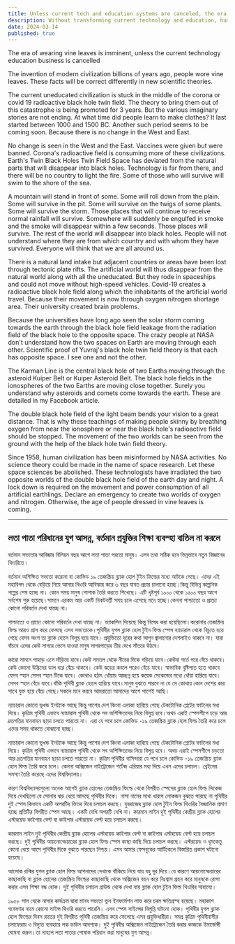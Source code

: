```yaml
---
title: Unless current tech and education systems are canceled, the era of vine leaves is imminent.
description: Without transforming current technology and education, humanity faces a return to primitive conditions, akin to wearing vine leaves, due to worsening conditions influenced by radioactive black hole fields and poor scientific understanding.
date: 2024-03-14
published: true
---
```


The era of wearing vine leaves is imminent, unless the current technology education business is cancelled

The invention of modern civilization billions of years ago, people wore vine leaves. These facts will be correct differently in new scientific theories.

The current uneducated civilization is stuck in the middle of the corona or covid 19 radioactive black hole twin field. The theory to bring them out of this catastrophe is being promoted for 3 years. But the various imaginary stories are not ending. At what time did people learn to make clothes? It last started between 1000 and 1500 BC. Another such period seems to be coming soon. Because there is no change in the West and East.

No change is seen in the West and the East. Vaccines were given but were banned. Corona's radioactive field is consuming more of these civilizations. Earth's Twin Black Holes Twin Field Space has deviated from the natural parts that will disappear into black holes. Technology is far from there, and there will be no country to light the fire. Some of those who will survive will swim to the shore of the sea.

A mountain will stand in front of some. Some will roll down from the plain. Some will survive in the pit. Some will survive on the twigs of some plants. Some will survive the storm. Those places that will continue to receive normal rainfall will survive. Somewhere will suddenly be engulfed in smoke and the smoke will disappear within a few seconds. Those places will survive. The rest of the world will disappear into black holes. People will not understand where they are from which country and with whom they have survived. Everyone will think that we are all around us.

There is a natural land intake but adjacent countries or areas have been lost through tectonic plate rifts. The artificial world will thus disappear from the natural world along with all the uneducated. But they rode in spaceships and could not move without high-speed vehicles. Covid-19 creates a radioactive black hole field along which the inhabitants of the artificial world travel. Because their movement is now through oxygen nitrogen shortage area. Their university created brain problems.

Because the universities have long ago seen the solar storm coming towards the earth through the black hole field leakage from the radiation field of the black hole to the opposite space. The crazy people at NASA don't understand how the two spaces on Earth are moving through each other. Scientific proof of Yuvraj's black hole twin field theory is that each has opposite space. I see one and not the other.

The Karman Line is the central black hole of two Earths moving through the asteroid Kuiper Belt or Kuiper Asteroid Belt. The black hole fields in the ionospheres of the two Earths are moving close together. Surely you understand why asteroids and comets come towards the earth. These are detailed in my Facebook article.

The double black hole field of the light beam bends your vision to a great distance. That is why these teachings of making people skinny by breathing oxygen from near the ionosphere or near the black hole's radioactive field should be stopped. The movement of the two worlds can be seen from the ground with the help of the black hole twin field theory.

Since 1958, human civilization has been misinformed by NASA activities. No science theory could be made in the name of space research. Let these space sciences be abolished. These technologists have irradiated the two opposite worlds of the double black hole field of the earth day and night. A lock down is required on the movement and power consumption of all artificial earthlings. Declare an emergency to create two worlds of oxygen and nitrogen.
Otherwise, the age of people dressed in vine leaves is coming.

---

## লতা পাতা পরিধানের যুগ আসন্ন, বর্তমান প্রযুক্তির শিক্ষা ব‍্যবস্হা  বাতিল না করলে

বর্তমান সভ‍্যতার আবিষ্কার বিলিয়ন বছর আগে লতা পাতা পরতো মানুষ। এসব তথ‍্য সঠিক হবে    ভিন্নভাবে নতুন বিজ্ঞানের থিওরিতে।

বর্তমান অশিক্ষিত সভ‍্যতা করোনা বা কোভিড ১৯ তেজস্ক্রিয় ব্ল‍্যাক হোল টুইন ফিল্ডের মধ‍্যে আটকে গেছে। এদের এই মহাবিপদ থেকে বেড়িয়ে নিয়ে আসার থিওরি আবিস্কার করে ৩ বছর যাবত প্রচার চালানো হচ্ছে।কিন্তু বিভিন্ন কাল্পনিক গল্পের শেষ হচ্ছে না। কোন সময় মানুষ পোশাক তৈরি করতে শিখেছে। এটি খৃষ্টপূর্ব ১০০০ থেকে ১৫০০ বছর আগে সর্বশেষ শুরু হয়েছে।সামনে এরকম আর একটি নিকটবর্তী সময় চলে এসেছে মনে হচ্ছে।কেননা পাশ্চাত্যে ও প্রাচ‍্যে কোনো পরিবর্তন দেখা যাচ্ছে না। 

পাশ্চাত্যে ও প্রাচ‍্যে কোনো পরিবর্তন দেখা যাচ্ছে না। ভ‍্যাকসিন দিয়েছে কিন্তু নিষেধ করা হয়েছিলো।করোনার তেজস্ক্রিয় ফিল্ড আরও গ্রাস করে ফেলছে এসব সভ‍্যতাকে।পৃথিবীর যুগল ব্ল‍‍্যাক হোল টুইন ফিল্ড স্পেস ন‍্যাচারাল থেকে বিচ‍্যুত হয়ে গেছে যেসব অংশ তা ব্ল‍্যাক হোলে বিলুপ্ত হয়ে যাবে। প্রযুক্তিতো দূরের কথা আগুন জ্বালানোর দেশলাইও থাকবে না। যারা বাঁচবে এদের কেউ সাগরে ভেসে যাওয়া মানুষ সাগরপাড়ের তীর দেখে সাঁতরে উঠবে।

কারো সামনে পাহাড় এসে দাঁড়িয়ে যাবে।কেউ সমতল থেকে নীচের দিকে গড়িয়ে যাবে।কেউবা গর্তে পরে বেঁচে থাকবে। কেউ কোনো উদ্ভিদের ডাল ধরে বেঁচে থাকবে। কেউ ঝড়ের কবলে পরেও বেঁচে যাবে। স্বাভাবিক বৃষ্টিপাত হতে থাকবে যেসব স্হান সেসব স্হান টিকে যাবে। কোথাও হঠাৎ ধোঁয়ায় আচ্ছন্ন হয়ে কয়েক সেকেন্ডের মধ‍্যে  ধোঁয়া হারিয়ে যাবে।সেসব স্হান বেঁচে যাবে।বাঁকি পৃথিবী ব্ল‍্যাক হোলে হারিয়ে যাবে।মানুষ বুঝতে পারবে না যে সে কোথায় কোন দেশের কার সাথে যুক্ত হয়ে বেঁচে গেছে।সকলে মনে করবে আমরাতো আমাদের আশে পাশেই আছি।  

ন‍্যাচারাল কোনো ভূখন্ড ইনট‍্যাক আছে কিন্তু পাশের দেশ কিংবা এলাকা হারিয়ে গেছে টেকটোনিক প্লেটের ফাটলের মধ‍্য দিয়ে। কৃত্রিম পৃথিবী এভাবে ন‍্যাচারাল পৃথিবী থেকে সব অশিক্ষিতদের নিয়ে বিলুপ্ত হবে।অথচ এরাই স্পেসশীপে চড়ে আর দ্রতগতির যানবাহন ছাড়া চলতে পারতো না। এরা যে পথে চলে কোভিড -১৯ তেজস্ক্রিয় ব্ল‍্যাক হোল ফিল্ড তৈরি করে চলে এদের সময় থাকতে বোঝানো হচ্ছে।

ন‍্যাচারাল কোনো ভূখন্ড ইনট‍্যাক আছে কিন্তু পাশের দেশ কিংবা এলাকা হারিয়ে গেছে টেকটোনিক প্লেটের ফাটলের মধ‍্য দিয়ে। কৃত্রিম পৃথিবী এভাবে ন‍্যাচারাল পৃথিবী থেকে সব অশিক্ষিতদের নিয়ে বিলুপ্ত হবে। অথচ এরাই স্পেসশীপে চড়তো আর দ্রতগতির যানবাহন ছাড়া চলতে পারতো না। কৃত্রিম পৃথিবীর বাসিন্দারা যে পথে চলে কোভিড -১৯ তেজস্ক্রিয় ব্ল‍্যাক হোল ফিল্ড তৈরি করে চলে। কেননা অক্সিজেন নাইট্রোজেন শর্টেজ এরিয়ার মধ‍্য দিয়ে এখন এদের চলাচল। ব্রেইনের সমস‍্যা তৈরি করেছে এদের বিশ্ববিদ্যালয়।

কারণ বিশ্ববিদ্যালয়গুলো অনেক আগেই ব্ল‍্যাক হোলের তেজস্ক্রিয় ফিল্ডে থেকে বিপরীত স্পেসের ব্ল‍্যাক হোল ফিল্ড লিকেজ দিয়ে দেখছিলো যে সোলার ঝড় ধেয়ে আসছে পৃথিবীর দিকে। নাসা নামের মাথা খারাপ লোকজন বুঝতে পারছে না পৃথিবীর দুই স্পেস কিভাবে একটি অপরটির ভিতর দিয়ে চলাচল করছে। যুবরাজের ব্ল‍্যাক হোল টুইন ফিল্ড থিওরির বৈজ্ঞানিক প্রমাণ হচ্ছে প্রতিটির  বিপরীত স্পেস আছে। একটি দেখি অপরটি দেখি না।  কারমান লাইন দুই পৃথিবীর কেন্দ্রীয় ব্ল‍্যাক হোলের এস্টরয়েড কাইপার বেল্ট বা কাইপার এস্টরয়েড বেল্ট হয়ে চলাচল করছে।

কারমান লাইন দুই পৃথিবীর কেন্দ্রীয় ব্ল‍্যাক হোলের এস্টরয়েড কাইপার বেল্ট বা কাইপার এস্টরয়েড বেল্ট হয়ে চলাচল করছে। দুই পৃথিবীর আয়নোস্ফেয়ারের ব্ল‍্যাক হোল ফিল্ড স্পেস কাছা কাছি দিয়ে চলাচল করছে। এস্টরয়েড ও ধূমকেতু কেনো ধেয়ে আসে পৃথিবীর দিকে বুঝতে পারছেন নিশ্চয়। এসব আমার ফেসবুকের আর্টিকেলে বিস্তারিত প্রকাশ  ঘটানো হয়েছে।

আলোক রশ্মির যুগল ব্ল‍্যাক হোল ফিল্ড আপনাদের দেখাকে বাঁকিয়ে নিয়ে যায় বহু দূর দিয়ে।যে কারণে আয়নোস্ফেয়ারের কাছাকাছি বা ব্ল‍্যাক হোলের তেজস্ক্রিয় ফিল্ডের কাছাকাছি থেকে অক্সিজেন বহন করে নিঃশ্বাস গ্রহন করে মানুষকে রোগা করার এসব শিক্ষা বন্ধ হোক। দুই পৃথিবীর চলাচল গ্রাউন্ড থেকে দেখা যায় ব্ল‍্যাক হোল টুইন ফিল্ড থিওরির সাহায‍্যে। 

১৯৫৮ সাল থেকে নাসার কার্যক্রম  দ্বারা মানব সভ‍্যতা ভুল ইনফর্মেশন লাভ করে চরম ক্ষতিগ্রস্হ হয়েছে। মহাকাশ গবেষণার নামে কোনো সাইন্স থিওরি করতে পারেনি। এসব স্পেস সাইন্সের বিলুপ্তি ঘটানো হোক। পৃথিবীর যুগল ব্ল‍্যাক হোল  ফিল্ডের দিবস রাতের দুই বিপরীত পৃথিবী তেজস্ক্রিয় করে ফেলেছে এসব প্রযুক্তিধারীরা। সমগ্র কৃত্রিম  পৃথিবীবাসীর চলাফেরায় ও বিদ‍্যুত ব‍্যবহারে লক ডাউন আবশ‍্যক। দুই পৃথিবীর অক্সিজেন নাইট্রোজেন তৈরি করার কাজকে ইমার্জেন্সী ঘোষনা করুন।তা নাহলে লতা পাতার পোষাক পরিধান করা মানুষের যুগ আসন্ন।
